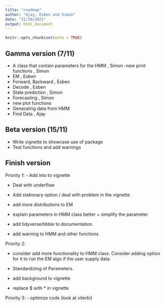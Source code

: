 ```yaml
---
title: "roadmap"
author: "Ajay, Esben and Simon"
date: "21/10/2021"
output: html_document
---
```


```r
knitr::opts_chunk$set(echo = TRUE)
```

## Gamma version (7/11)
- A class that contain parameters for the HMM , Simon
-new print functions , Simon
- EM , Esben 
- Forward, Backward , Esben 
- Decode , Esben
- State prediction , Simon
- Forecasting , Simon
- new plot functions
- Generating data from HMM
- Find Data , Ajay

## Beta version (15/11)
- Write vignette to showcase use of package 
- Test functions and add warnings  

## Finish version

Priority 1:
- Add into to vignette

- Deal with underflow 

- Add stationary option / deal with problem in the vignette

- add more distributions to EM

- explain parameters in HMM class better + simplify the parameter 

- add tidyverse/tibble to documentation.  

- add warning to HMM and other functions

Priority 2:

- consider add more functionality to HMM class. Consider adding option for it to run the EM algo if the user supply data. 

- Standardizing of Parameters.

- add background to vignette 

- replace $ with * in vignette 

Priority 3:
- optimize code (look at viterbi)
